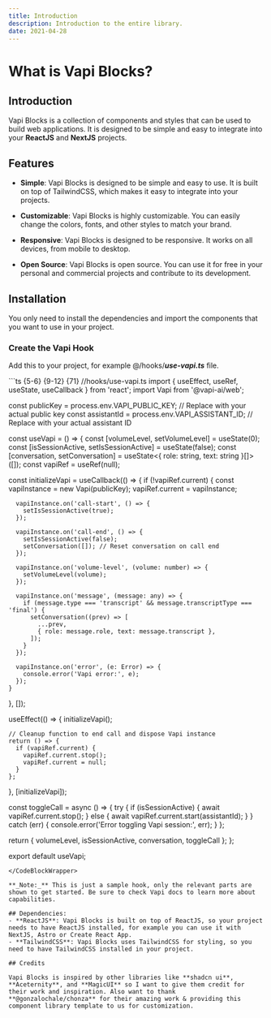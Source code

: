 ```yaml
---
title: Introduction
description: Introduction to the entire library.
date: 2021-04-28
---
```


# What is Vapi Blocks?

## Introduction

Vapi Blocks is a collection of components and styles that can be used to build web applications. It is designed to be simple and easy to integrate into your **ReactJS** and **NextJS** projects.

## Features

- **Simple**: Vapi Blocks is designed to be simple and easy to use. It is built on top of TailwindCSS, which makes it easy to integrate into your projects.

- **Customizable**: Vapi Blocks is highly customizable. You can easily change the colors, fonts, and other styles to match your brand.

- **Responsive**: Vapi Blocks is designed to be responsive. It works on all devices, from mobile to desktop.

- **Open Source**: Vapi Blocks is open source. You can use it for free in your personal and commercial projects and contribute to its development.

## Installation

You only need to install the dependencies and import the components that you want to use in your project.

### Create the Vapi Hook

Add this to your project, for example @/hooks/**_use-vapi.ts_** file.

<CodeBlockWrapper size="full">
```ts {5-6} {9-12} {71}
//hooks/use-vapi.ts
import { useEffect, useRef, useState, useCallback } from 'react';
import Vapi from '@vapi-ai/web';

const publicKey = process.env.VAPI_PUBLIC_KEY; // Replace with your actual public key
const assistantId = process.env.VAPI_ASSISTANT_ID; // Replace with your actual assistant ID

const useVapi = () => {
  const [volumeLevel, setVolumeLevel] = useState(0);
  const [isSessionActive, setIsSessionActive] = useState(false);
  const [conversation, setConversation] = useState<{ role: string, text: string }[]>([]);
  const vapiRef = useRef<any>(null);

  const initializeVapi = useCallback(() => {
    if (!vapiRef.current) {
      const vapiInstance = new Vapi(publicKey);
      vapiRef.current = vapiInstance;

      vapiInstance.on('call-start', () => {
        setIsSessionActive(true);
      });

      vapiInstance.on('call-end', () => {
        setIsSessionActive(false);
        setConversation([]); // Reset conversation on call end
      });

      vapiInstance.on('volume-level', (volume: number) => {
        setVolumeLevel(volume);
      });

      vapiInstance.on('message', (message: any) => {
        if (message.type === 'transcript' && message.transcriptType === 'final') {
          setConversation((prev) => [
            ...prev,
            { role: message.role, text: message.transcript },
          ]);
        }
      });

      vapiInstance.on('error', (e: Error) => {
        console.error('Vapi error:', e);
      });
    }
  }, []);

  useEffect(() => {
    initializeVapi();

    // Cleanup function to end call and dispose Vapi instance
    return () => {
      if (vapiRef.current) {
        vapiRef.current.stop();
        vapiRef.current = null;
      }
    };
  }, [initializeVapi]);

  const toggleCall = async () => {
    try {
      if (isSessionActive) {
        await vapiRef.current.stop();
      } else {
        await vapiRef.current.start(assistantId);
      }
    } catch (err) {
      console.error('Error toggling Vapi session:', err);
    }
  };

  return { volumeLevel, isSessionActive, conversation, toggleCall };
};

export default useVapi;

```
</CodeBlockWrapper>

**_Note:_** This is just a sample hook, only the relevant parts are shown to get started. Be sure to check Vapi docs to learn more about capabilities.

## Dependencies:
- **ReactJS**: Vapi Blocks is built on top of ReactJS, so your project needs to have ReactJS installed, for example you can use it with NextJS, Astro or Create React App.
- **TailwindCSS**: Vapi Blocks uses TailwindCSS for styling, so you need to have TailwindCSS installed in your project.

## Credits

Vapi Blocks is inspired by other libraries like **shadcn ui**, **Aceternity**, and **MagicUI** so I want to give them credit for their work and inspiration. Also want to thank **@gonzalochale/chonza** for their amazing work & providing this component library template to us for customization.

